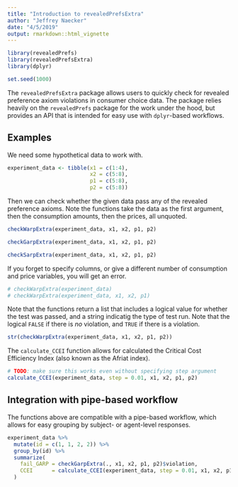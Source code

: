 ```yaml
---
title: "Introduction to revealedPrefsExtra"
author: "Jeffrey Naecker"
date: "4/5/2019"
output: rmarkdown::html_vignette
---
```


```r
library(revealedPrefs)
library(revealedPrefsExtra)
library(dplyr)

set.seed(1000)
```

The `revealedPrefsExtra` package allows users to quickly check for revealed preference axiom violations in consumer choice data.  The package relies heavily on the `revealedPrefs` package for the work under the hood, but provides an API that is intended for easy use with `dplyr`-based workflows.

## Examples

We need some hypothetical data to work with.

```r
experiment_data <- tibble(x1 = c(1:4),
                          x2 = c(5:8),
                          p1 = c(5:8),
                          p2 = c(5:8))
```

Then we can check whether the given data pass any of the revealed preference axioms.  Note the functions take the data as the first argument, then the consumption amounts, then the prices, all unquoted.

```r
checkWarpExtra(experiment_data, x1, x2, p1, p2)

checkGarpExtra(experiment_data, x1, x2, p1, p2)

checkSarpExtra(experiment_data, x1, x2, p1, p2)
```

If you forget to specify columns, or give a different number of consumption and price variables, you will get an error.

```r
# checkWarpExtra(experiment_data)
# checkWarpExtra(experiment_data, x1, x2, p1)
```

Note that the functions return a list that includes a logical value for whether the test was passed, and a string indicatig the type of test run.  Note that the logical `FALSE` if there is *no* violation, and `TRUE` if there is a violation.

```r
str(checkWarpExtra(experiment_data, x1, x2, p1, p2))
```

The `calculate_CCEI` function allows for calculated the Critical Cost Efficiency Index (also known as the Afriat index).

```r
# TODO: make sure this works even without specifying step argument
calculate_CCEI(experiment_data, step = 0.01, x1, x2, p1, p2)
```

## Integration with pipe-based workflow

The functions above are compatible with a pipe-based workflow, which allows for easy grouping by subject- or agent-level responses.

```r
experiment_data %>%
  mutate(id = c(1, 1, 2, 2)) %>%
  group_by(id) %>%
  summarize(
    fail_GARP = checkGarpExtra(., x1, x2, p1, p2)$violation,
    CCEI      = calculate_CCEI(experiment_data, step = 0.01, x1, x2, p1, p2)
  )
```


